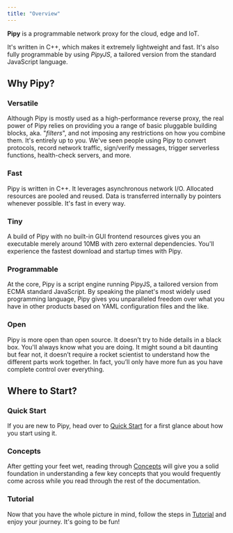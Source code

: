 ```yaml
---
title: "Overview"
---
```


**Pipy** is a programmable network proxy for the cloud, edge and IoT.

It's written in C++, which makes it extremely lightweight and fast. It's also fully programmable by using _PipyJS_, a tailored version from the standard JavaScript language.

## Why Pipy?

### Versatile

Although Pipy is mostly used as a high-performance reverse proxy, the real power of Pipy relies on providing you a range of basic pluggable building blocks, aka. "_filters_", and not imposing any restrictions on how you combine them. It's entirely up to you. We've seen people using Pipy to convert protocols, record network traffic, sign/verify messages, trigger serverless functions, health-check servers, and more.

### Fast

Pipy is written in C++. It leverages asynchronous network I/O. Allocated resources are pooled and reused. Data is transferred internally by pointers whenever possible. It's fast in every way.

### Tiny

A build of Pipy with no built-in GUI frontend resources gives you an executable merely around 10MB with zero external dependencies. You'll experience the fastest download and startup times with Pipy.

### Programmable

At the core, Pipy is a script engine running PipyJS, a tailored version from ECMA standard JavaScript. By speaking the planet's most widely used programming language, Pipy gives you unparalleled freedom over what you have in other products based on YAML configuration files and the like.

### Open

Pipy is more open than open source. It doesn’t try to hide details in a black box. You'll always know what you are doing. It might sound a bit daunting but fear not, it doesn’t require a rocket scientist to understand how the different parts work together. In fact, you’ll only have more fun as you have complete control over everything.

## Where to Start?

### Quick Start

If you are new to Pipy, head over to [Quick Start](/getting-started/quick-start) for a first glance about how you start using it.

### Concepts

After getting your feet wet, reading through [Concepts](/intro/concepts) will give you a solid foundation in understanding a few key concepts that you would frequently come across while you read through the rest of the documentation.

### Tutorial

Now that you have the whole picture in mind, follow the steps in [Tutorial](/tutorial/01-hello) and enjoy your journey. It's going to be fun!
